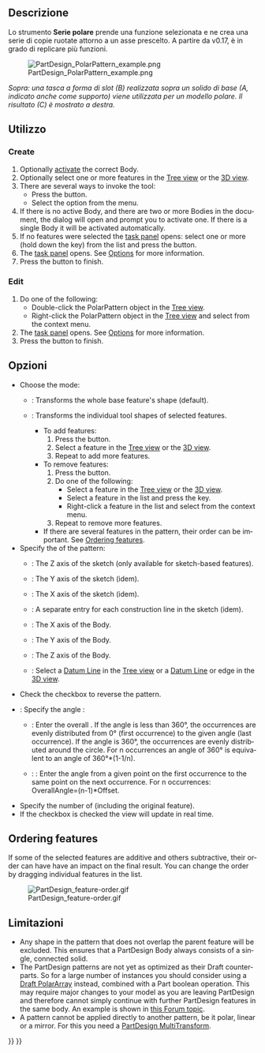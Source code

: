 <languages/>

{{Docnav/it
|[[PartDesign_LinearPattern/it|Serie rettangolare]]
|[[PartDesign_MultiTransform/it|Multi trasformazione]]
|[[PartDesign_Workbench/it|PartDesign]]
|IconL=PartDesign_LinearPattern.svg
|IconR=PartDesign_MultiTransform.svg
|IconC=Workbench_PartDesign.svg
}}

{{GuiCommand/it
|Name=PartDesign PolarPattern
|Name/it=Serie polare
|MenuLocation=Part Design → Applica un modello → Serie polare
|Workbenches=[[PartDesign_Workbench/it|PartDesign]]
|SeeAlso=[[PartDesign_MultiTransform/it|Multi trasformazione]]
}}

<span id="Description"></span>
==Descrizione==

<div class="mw-translate-fuzzy">
Lo strumento '''Serie polare''' prende una funzione selezionata e ne crea una serie di copie ruotate attorno a un asse prescelto. A partire da v0.17, è in grado di replicare più funzioni.
</div>

[[File:PartDesign PolarPattern example.png|none]]
<div class="mw-translate-fuzzy">
''Sopra: una tasca a forma di slot (B) realizzata sopra un solido di base (A, indicato anche come supporto) viene utilizzata per un modello polare. Il risultato (C) è mostrato a destra.''
</div>

<span id="Usage"></span>
==Utilizzo==

<div lang="en" dir="ltr" class="mw-content-ltr">
=== Create ===
</div>

<div lang="en" dir="ltr" class="mw-content-ltr">
# Optionally [[PartDesign_Body#Active_status|activate]] the correct Body.
# Optionally select one or more features in the [[Tree_view|Tree view]] or the [[3D_view|3D view]].
# There are several ways to invoke the tool:
#* Press the {{Button|[[Image:PartDesign_PolarPattern.svg|16px]] [[PartDesign_PolarPattern|PolarPattern]]}} button.
#* Select the {{MenuCommand|Part Design → Apply a pattern → [[Image:PartDesign_PolarPattern.svg|16px]] PolarPattern}} option from the menu.
# If there is no active Body, and there are two or more Bodies in the document, the {{MenuCommand|Active Body Required}} dialog will open and prompt you to activate one. If there is a single Body it will be activated automatically.
# If no features were selected the {{MenuCommand|Select feature}} [[Task_panel|task panel]] opens: select one or more (hold down the {{KEY|Ctrl}} key) from the list and press the {{Button|OK}} button.
# The {{MenuCommand|PolarPattern parameters}} [[Task_panel|task panel]] opens. See [[#Options|Options]] for more information.
# Press the {{Button|OK}} button to finish.
</div>

<div lang="en" dir="ltr" class="mw-content-ltr">
=== Edit ===
</div>

<div lang="en" dir="ltr" class="mw-content-ltr">
# Do one of the following:
#* Double-click the PolarPattern object in the [[Tree_view|Tree view]].
#* Right-click the PolarPattern object in the [[Tree_view|Tree view]] and select {{MenuCommand|Edit PolarPattern}} from the context menu.
# The {{MenuCommand|PolarPattern parameters}} [[Task_panel|task panel]] opens. See [[#Options|Options]] for more information.
# Press the {{Button|OK}} button to finish.
</div>

<span id="Options"></span>
==Opzioni==

<div lang="en" dir="ltr" class="mw-content-ltr">
* Choose the mode:
** {{MenuCommand|Transform body}}: Transforms the whole base feature's shape (default). {{Version|1.0}}
** {{MenuCommand|Transform tool shapes}}: Transforms the individual tool shapes of selected features.
*** To add features:
***# Press the {{Button|Add feature}} button.
***# Select a feature in the [[Tree_view|Tree view]] or the [[3D_view|3D view]].
***# Repeat to add more features.
*** To remove features:
***# Press the {{Button|Remove feature}} button.
***# Do one of the following:
***#* Select a feature in the [[Tree_view|Tree view]] or the [[3D_view|3D view]].
***#* Select a feature in the list and press the {{KEY|Del}} key.
***#* Right-click a feature in the list and select {{MenuCommand|Remove}} from the context menu.
***# Repeat to remove more features.
*** If there are several features in the pattern, their order can be important. See [[#Ordering_features|Ordering features]].
* Specify the {{MenuCommand|Axis}} of the pattern:
** {{MenuCommand|Normal sketch axis}}: The Z axis of the sketch (only available for sketch-based features).
** {{MenuCommand|Vertical sketch axis}}: The Y axis of the sketch (idem).
** {{MenuCommand|Horizontal sketch axis}}: The X axis of the sketch (idem).
** {{MenuCommand|Construction line #}}: A separate entry for each construction line in the sketch (idem).
** {{MenuCommand|Base X axis}}: The X axis of the Body.
** {{MenuCommand|Base Y axis}}: The Y axis of the Body.
** {{MenuCommand|Base Z axis}}: The Z axis of the Body.
** {{MenuCommand|Select reference...}}: Select a [[PartDesign_Line|Datum Line]] in the [[Tree_view|Tree view]] or a [[PartDesign_Line|Datum Line]] or edge in the [[3D_view|3D view]].
* Check the {{MenuCommand|Reverse direction}} checkbox to reverse the pattern.
* {{Version|1.0}}: Specify the angle {{MenuCommand|Mode}}:
** {{MenuCommand|Overall Angle}}: Enter the overall {{MenuCommand|Angle}}. If the angle is less than 360°, the occurrences are evenly distributed from 0° (first occurrence) to the given angle (last occurrence). If the angle is 360°, the occurrences are evenly distributed around the circle. For n occurrences an angle of 360° is equivalent to an angle of 360°*(1-1/n).
** {{Version|1.0}}: {{MenuCommand|Offset Angle}}: Enter the {{MenuCommand|Offset}} angle from a given point on the first occurrence to the same point on the next occurrence. For n occurrences: OverallAngle=(n-1)*Offset.
* Specify the number of {{MenuCommand|Occurrences}} (including the original feature).
* If the {{MenuCommand|Update view}} checkbox is checked the view will update in real time.
</div>

<div lang="en" dir="ltr" class="mw-content-ltr">
== Ordering features ==
</div>

<div lang="en" dir="ltr" class="mw-content-ltr">
If some of the selected features are additive and others subtractive, their order can have have an impact on the final result. You can change the order by dragging individual features in the list.
</div>

[[File:PartDesign_feature-order.gif]]
<div lang="en" dir="ltr" class="mw-content-ltr">
{{Caption|Effect of the feature order}}
</div>

<span id="Limitations"></span>
==Limitazioni==

<div lang="en" dir="ltr" class="mw-content-ltr">
* Any shape in the pattern that does not overlap the parent feature will be excluded. This ensures that a PartDesign Body always consists of a single, connected solid.
* The PartDesign patterns are not yet as optimized as their Draft counterparts. So for a large number of instances you should consider using a [[Draft_PolarArray|Draft PolarArray]] instead, combined with a Part boolean operation. This may require major changes to your model as you are leaving PartDesign and therefore cannot simply continue with further PartDesign features in the same body. An example is shown in [https://forum.freecad.org/viewtopic.php?f=3&t=55192 this Forum topic].
* A pattern cannot be applied directly to another pattern, be it polar, linear or a mirror. For this you need a [[PartDesign_MultiTransform|PartDesign MultiTransform]].
</div>


{{Docnav/it
|[[PartDesign_LinearPattern/it|Serie rettangolare]]
|[[PartDesign_MultiTransform/it|Multi trasformazione]]
|[[PartDesign_Workbench/it|PartDesign]]
|IconL=PartDesign_LinearPattern.svg
|IconR=PartDesign_MultiTransform.svg
|IconC=Workbench_PartDesign.svg
}}

{{PartDesign Tools navi{{#translation:}}}}
{{Userdocnavi{{#translation:}}}}